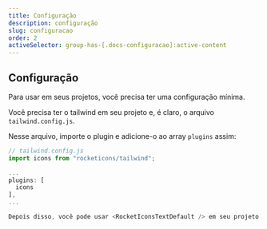 ```yaml
---
title: Configuração
description: configuração
slug: configuracao
order: 2
activeSelector: group-has-[.docs-configuracao]:active-content
---
```



## Configuração

Para usar <RocketIconsTextDefault /> em seus projetos, você precisa ter uma configuração mínima.

Você precisa ter o tailwind em seu projeto e, é claro, o arquivo `tailwind.config.js`.

Nesse arquivo, importe o plugin e adicione-o ao array `plugins` assim:

```js
// tailwind.config.js
import icons from "rocketicons/tailwind";

...
plugins: [
  icons
],
...

Depois disso, você pode usar <RocketIconsTextDefault /> em seu projeto.